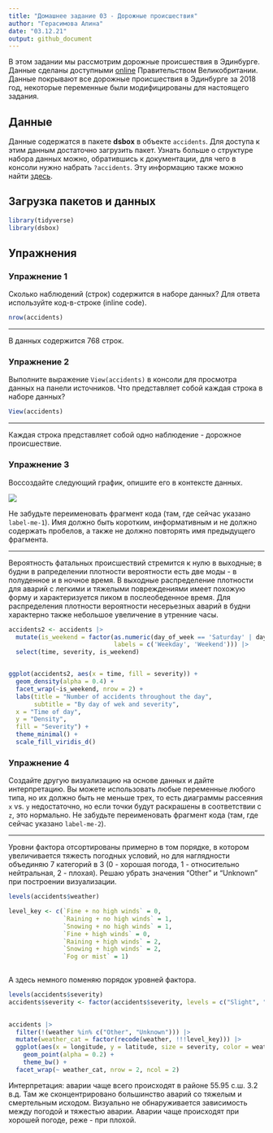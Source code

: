 ```yaml
---
title: "Домашнее задание 03 - Дорожные происшествия"
author: "Герасимова Алина"
date: "03.12.21"
output: github_document
---
```


В этом задании мы рассмотрим дорожные происшествия в Эдинбурге.
Данные сделаны доступными [online](https://data.gov.uk/dataset/cb7ae6f0-4be6-4935-9277-47e5ce24a11f/road-safety-data/datafile/36f1658e-b709-47e7-9f56-cca7aefeb8fe/preview) Правительством Великобритании.
Данные покрывают все дорожные происшествия в Эдинбурге за 2018 год, некоторые переменные были модифицированы для настоящего задания.

## Данные

Данные содержатся в пакете **dsbox** в объекте `accidents`.
Для доступа к этим данным достаточно загрузить пакет.
Узнать больше о структуре набора данных можно, обратившись к документации, для чего в консоли нужно набрать `?accidents`.
Эту информацию также можно найти [здесь](https://rstudio-education.github.io/dsbox/reference/accidents.html).


## Загрузка пакетов и данных

```r
library(tidyverse)
library(dsbox)
```

## Упражнения

### Упражнение 1

Сколько наблюдений (строк) содержится в наборе данных? Для ответа используйте код-в-строке (inline code).

```r
nrow(accidents)
```

---

В данных содержится 768 строк.

### Упражнение 2

Выполните выражение `View(accidents)` в консоли для просмотра данных на панели источников. Что представляет собой каждая строка в наборе данных?

```r
View(accidents)
```

---

Каждая строка представляет собой одно наблюдение - дорожное происшествие.

### Упражнение 3

Воссоздайте следующий график, опишите его в контексте данных. 

![](accidents-task.png)

Не забудьте переименовать фрагмент кода (там, где сейчас указано `label-me-1`). Имя должно быть коротким, информативным и не должно содержать пробелов, а также не должно повторять имя предыдущего фрагмента.

---

Вероятность фатальных происшествий стремится к нулю в выходные; в будни в рапределении плотности вероятности есть две моды - в полуденное и в ночное время. В выходные распределение плотности для аварий с легкими и тяжелыми повреждениями имеет похожую форму и характеризуется пиком в послеобеденное время. Для распределения плотности вероятности несерьезных аварий в будни характерно также небольшое увеличение в утренние часы.

```r
accidents2 <- accidents |>
  mutate(is_weekend = factor(as.numeric(day_of_week == 'Saturday' | day_of_week == 'Sunday'), 
                             labels = c('Weekday', 'Weekend'))) |>
  select(time, severity, is_weekend)


ggplot(accidents2, aes(x = time, fill = severity)) + 
  geom_density(alpha = 0.4) +
  facet_wrap(~is_weekend, nrow = 2) +
  labs(title = "Number of accidents throughout the day",
       subtitle = "By day of wek and severity",
  x = "Time of day",
  y = "Density",
  fill = "Severity") +
  theme_minimal() +
  scale_fill_viridis_d()
```

### Упражнение 4

Создайте другую визуализацию на основе данных и дайте интерпретацию. Вы можете использовать любые переменные любого типа, но их должно быть не меньше трех, то есть диаграммы рассеяния `x` vs. `y` недостаточно, но если точки будут раскрашены в соответствии с `z`, это нормально. Не забудьте переименовать фрагмент кода (там, где сейчас указано `label-me-2`).

---

Уровни фактора отсортированы примерно в том порядке, в котором увеличивается тяжесть погодных условий, но для наглядности объединяю 7 категорий в 3 (0 - хорошая погода, 1 - относительно нейтральная, 2 - плохая). Решаю убрать значения "Other" и "Unknown" при построении визуализации.
```r
levels(accidents$weather)

level_key <- c(`Fine + no high winds` = 0, 
               `Raining + no high winds` = 1,
               `Snowing + no high winds` = 1,
               `Fine + high winds` = 0,
               `Raining + high winds` = 2,
               `Snowing + high winds` = 2,
               `Fog or mist` = 1)
  
```
А здесь немного поменяю порядок уровней фактора.
```r
levels(accidents$severity)
accidents$severity <- factor(accidents$severity, levels = c("Slight", "Serious", "Fatal"))
  
```


```r
accidents |>
  filter(!(weather %in% c("Other", "Unknown"))) |>
  mutate(weather_cat = factor(recode(weather, !!!level_key))) |>
  ggplot(aes(x = longitude, y = latitude, size = severity, color = weather_cat)) +
    geom_point(alpha = 0.2) +
    theme_bw() +
  facet_wrap(~ weather_cat, nrow = 2, ncol = 2)
```

Интерпретация: аварии чаще всего происходят в районе 55.95 с.ш. 3.2 в.д. Там же сконцентрировано большинство аварий со тяжелым и смертельным исходом. Визуально не обнаруживается зависимость между погодой и тяжестью аварии. Аварии чаще происходят при хорошей погоде, реже - при плохой.
